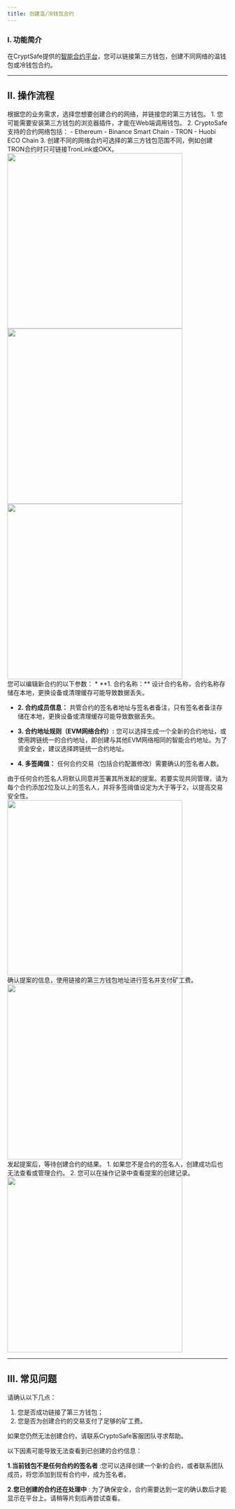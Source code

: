 ```yaml
---
title: 创建温/冷钱包合约
---
```


### I. 功能简介

在CryptSafe提供的[智能合约平台](http://cold.chainup.com)，您可以链接第三方钱包，创建不同网络的温钱包或冷钱包合约。

---

## II. 操作流程

<Steps>

<Step title="选择网络并连接钱包">
根据您的业务需求，选择您想要创建合约的网络，并链接您的第三方钱包。

<Tip>
1. 您可能需要安装第三方钱包的浏览器插件，才能在Web端调用钱包。
2. CryptoSafe支持的合约网络包括：
   - Ethereum
   - Binance Smart Chain
   - TRON
   - Huobi ECO Chain
3. 创建不同的网络合约可选择的第三方钱包范围不同，例如创建TRON合约时只可链接TronLink或OKX。
</Tip>

<div className="w-full flex items-center justify-center">
    <CardGroup cols={3}>
    <img src="/images/user-guide/startcreatecontractcn.png" width="400"/>
    <img src="/images/user-guide/selectwalletcn.jpeg" width="400"/>
    <img src="/images/user-guide/contractlistcn.jpeg" width="400"/>
    </CardGroup>
</div>





</Step>

<Step title="编辑合约内容">
您可以编辑新合约的以下参数：
* **1. 合约名称：** 设计合约名称，合约名称存储在本地，更换设备或清理缓存可能导致数据丢失。

* **2. 合约成员信息：** 共管合约的签名者地址与签名者备注，只有签名者备注存储在本地，更换设备或清理缓存可能导致数据丢失。

* **3. 合约地址规则（EVM网络合约）:** 您可以选择生成一个全新的合约地址，或使用跨链统一的合约地址，即创建与其他EVM网络相同的智能合约地址。为了资金安全，建议选择跨链统一合约地址。

* **4. 多签阈值：** 任何合约交易（包括合约配置修改）需要确认的签名者人数。

<Note>
由于任何合约签名人将默认同意并签署其所发起的提案。若要实现共同管理，请为每个合约添加2位及以上的签名人，并将多签阈值设定为大于等于2，以提高交易安全性。
</Note>

<div className="w-full flex items-center justify-center">
    <img src="/images/user-guide/designcontractcn.jpeg" width="400"/>
</div>

</Step>

<Step title="发起合约交易">
确认提案的信息，使用链接的第三方钱包地址进行签名并支付矿工费。



<div className="w-full flex items-center justify-center">
    <img src="/images/user-guide/createcontractsigncn.jpeg" width="400"/>
</div>


</Step>

<Step title="执行">
发起提案后，等待创建合约的结果。

<Tip>
1. 如果您不是合约的签名人，创建成功后也无法查看或管理合约。
2. 您可以在操作记录中查看提案的创建记录。
</Tip>

<div className="w-full flex items-center justify-center">
    <img src="/images/user-guide/waitingcreatiioncn.jpeg" width="400"/>
</div>



</Step>

</Steps>

---

## III. 常见问题

<Accordion title="为什么我无法创建合约？">
请确认以下几点：

1. 您是否成功链接了第三方钱包；
2. 您是否为创建合约的交易支付了足够的矿工费。

如果您仍然无法创建合约，请联系CryptoSafe客服团队寻求帮助。
</Accordion>



<Accordion title="为什么我无法查看已创建的合约?">
以下因素可能导致无法查看到已创建的合约信息：

**1.当前钱包不是任何合约的签名者** :您可以选择创建一个新的合约，或者联系团队成员，将您添加到现有合约中，成为签名者。

**2.您已创建的合约还在处理中** :  为了确保安全，合约需要达到一定的确认数后才能显示在平台上。请稍等片刻后再尝试查看。

</Accordion>



